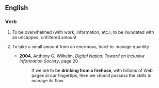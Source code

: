 ==English==

===Verb===
{{en-verb|head=[[drink]] [[from]] [[a]] [[firehose]]|drinks from a firehose|drinking from a firehose|drank from a firehose|drunk from a firehose}}

# {{context|idiomatic}} To be overwhelmed (with work, information, etc.); to be inundated with an uncapped, unfiltered amount
# {{context|idiomatic}} To take a small amount from an enormous, hard-to-manage quantity
#* '''2004''', Anthony G. Wilhelm, ''Digital Nation: Toward an Inclusive Information Society'', page 20
#*: If we are to be '''drinking from a firehose''', with billions of Web pages at our fingertips, then we should possess the skills to manage its flow.